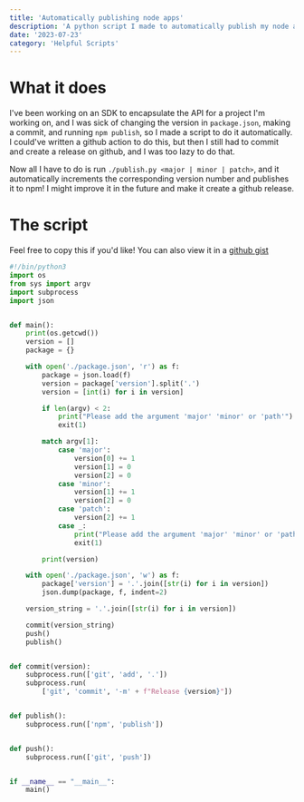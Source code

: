 ```yaml
---
title: 'Automatically publishing node apps'
description: 'A python script I made to automatically publish my node app'
date: '2023-07-23'
category: 'Helpful Scripts'
---
```

# What it does
I've been working on an SDK to encapsulate the API for a project I'm working on, and I was sick of changing the version in `package.json`, making a commit, and running `npm publish`, so I made a script to do it automatically. I could've written a github action to do this, but then I still had to commit and create a release on github, and I was too lazy to do that. 

Now all I have to do is run `./publish.py <major | minor | patch>`, and it automatically increments the corresponding version number and publishes it to npm! I might improve it in the future and make it create a github release.

# The script
Feel free to copy this if you'd like! You can also view it in a [github gist](https://gist.github.com/FireSquid6/ee82f8675982636eeea8e806ab827ff8)
```python
#!/bin/python3
import os
from sys import argv
import subprocess
import json


def main():
    print(os.getcwd())
    version = []
    package = {}

    with open('./package.json', 'r') as f:
        package = json.load(f)
        version = package['version'].split('.')
        version = [int(i) for i in version]

        if len(argv) < 2:
            print("Please add the argument 'major' 'minor' or 'path'")
            exit(1)

        match argv[1]:
            case 'major':
                version[0] += 1
                version[1] = 0
                version[2] = 0
            case 'minor':
                version[1] += 1
                version[2] = 0
            case 'patch':
                version[2] += 1
            case _:
                print("Please add the argument 'major' 'minor' or 'path'")
                exit(1)

        print(version)

    with open('./package.json', 'w') as f:
        package['version'] = '.'.join([str(i) for i in version])
        json.dump(package, f, indent=2)

    version_string = '.'.join([str(i) for i in version])

    commit(version_string)
    push()
    publish()


def commit(version):
    subprocess.run(['git', 'add', '.'])
    subprocess.run(
        ['git', 'commit', '-m' + f"Release {version}"])


def publish():
    subprocess.run(['npm', 'publish'])


def push():
    subprocess.run(['git', 'push'])


if __name__ == "__main__":
    main()

```